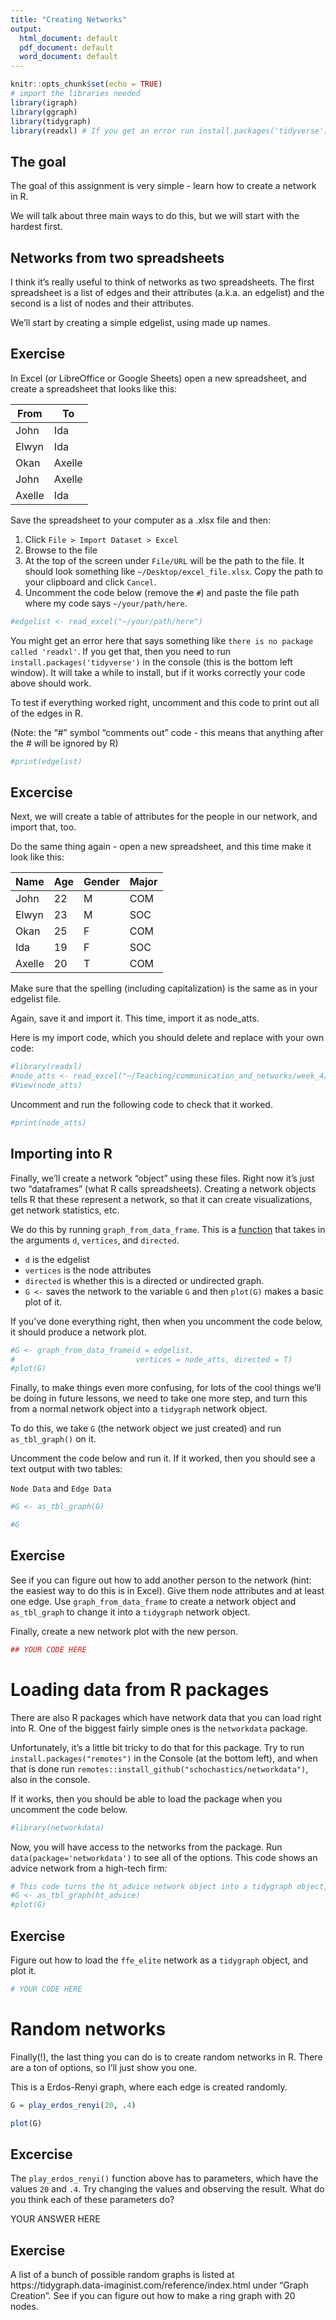 ```yaml
---
title: "Creating Networks"
output:
  html_document: default
  pdf_document: default
  word_document: default
---
```


```r
knitr::opts_chunk$set(echo = TRUE)
# import the libraries needed
library(igraph)
library(ggraph)
library(tidygraph)
library(readxl) # If you get an error run install.packages('tidyverse')
```

## The goal

The goal of this assignment is very simple - learn how to create a network in R.

We will talk about three main ways to do this, but we will start with the hardest first.

## Networks from two spreadsheets

I think it's really useful to think of networks as two spreadsheets. The first spreadsheet is a list of edges and their attributes (a.k.a. an edgelist) and the second is a list of nodes and their attributes.

We'll start by creating a simple edgelist, using made up names.

## Exercise

In Excel (or LibreOffice or Google Sheets) open a new spreadsheet, and create a spreadsheet that looks like this:

| From | To |
|----|---|
|John | Ida |
| Elwyn | Ida |
| Okan | Axelle |
| John | Axelle | 
| Axelle | Ida |

Save the spreadsheet to your computer as a .xlsx file and then:

1. Click `File > Import Dataset > Excel`
2. Browse to the file
3. At the top of the screen under `File/URL` will be the path to the file. It should look something like `~/Desktop/excel_file.xlsx`. Copy the path to your clipboard and click `Cancel`.
3. Uncomment the code below (remove the `#`) and paste the file path where my code says `~/your/path/here`.

```r
#edgelist <- read_excel("~/your/path/here")
```

You might get an error here that says something like `there is no package called 'readxl'`. If you get that, then you need to run `install.packages('tidyverse')` in the console (this is the bottom left window). It will take a while to install, but if it works correctly your code above should work.

To test if everything worked right, uncomment and this code to print out all of the edges in R.

(Note: the "#" symbol "comments out" code - this means that anything after the # will be ignored by R)

```r

#print(edgelist)
```

## Excercise

Next, we will create a table of attributes for the people in our network, and import that, too.

Do the same thing again - open a new spreadsheet, and this time make it look like this:

| Name   | Age | Gender | Major |
|--------|-----|--------|-------|
| John   | 22  | M      | COM   |
| Elwyn  | 23  | M      | SOC   |
| Okan   | 25  | F      | COM   |
| Ida    | 19  | F      | SOC   |
| Axelle | 20  | T      | COM   |

Make sure that the spelling (including capitalization) is the same as in your edgelist file.

Again, save it and import it. This time, import it as node_atts.

Here is my import code, which you should delete and replace with your own code:

```r
#library(readxl)
#node_atts <- read_excel("~/Teaching/communication_and_networks/week_4/node_atts.xlsx")
#View(node_atts)
```

Uncomment and run the following code to check that it worked.

```r
#print(node_atts)

```


## Importing into R

Finally, we'll create a network "object" using these files. Right now it's just two "dataframes" (what R calls spreadsheets). Creating a network objects tells R that these represent a network, so that it can create visualizations, get network statistics, etc.

We do this by running `graph_from_data_frame`. This is a [function](https://www.tutorialspoint.com/r/r_functions.htm) that takes in the arguments `d`, `vertices`, and `directed`. 

* `d` is the edgelist
* `vertices` is the node attributes
* `directed` is whether this is a directed or undirected graph.
* `G <-` saves the network to the variable `G` and then `plot(G)` makes a basic plot of it.

If you've done everything right, then when you uncomment the code below, it should produce a network plot.

```r
#G <- graph_from_data_frame(d = edgelist, 
#                           vertices = node_atts, directed = T)
#plot(G)
```

Finally, to make things even more confusing, for lots of the cool things we'll be doing in future lessons, we need to take one more step, and turn this from a normal network object into a `tidygraph` network object.

To do this, we take `G` (the network object we just created) and run `as_tbl_graph()` on it.

Uncomment the code below and run it. If it worked, then you should see a text output with two tables:

`Node Data` and
`Edge Data`


```r
#G <- as_tbl_graph(G)

#G
```


## Exercise

See if you can figure out how to add another person to the network (hint: the easiest way to do this is in Excel). Give them node attributes and at least one edge. Use `graph_from_data_frame` to create a network object and `as_tbl_graph` to change it into a `tidygraph` network object.

Finally, create a new network plot with the new person.


```r
## YOUR CODE HERE


```


# Loading data from R packages

There are also R packages which have network data that you can load right into R. One of the biggest fairly simple ones is the  `networkdata` package.

Unfortunately, it's a little bit tricky to do that for this package. Try to run `install.packages("remotes")` in the Console (at the bottom left), and when that is done run `remotes::install_github("schochastics/networkdata")`, also in the console.


If it works, then you should be able to load the package when you uncomment the code below.

```r
#library(networkdata)
```

Now, you will have access to the networks from the package. Run `data(package='networkdata')` to see all of the options. This code shows an advice network from a high-tech firm:

```r
# This code turns the ht_advice network object into a tidygraph object, and saves it as G
#G <- as_tbl_graph(ht_advice)
#plot(G)
```


## Exercise

Figure out how to load the `ffe_elite` network as a `tidygraph` object, and plot it.

```r

# YOUR CODE HERE

```

# Random networks

Finally(!), the last thing you can do is to create random networks in R. There are a ton of options, so I'll just show you one.

This is a Erdos-Renyi graph, where each edge is created randomly.

```r

G = play_erdos_renyi(20, .4)

plot(G)

```

## Excercise

The `play_erdos_renyi()` function above has to parameters, which have the values `20` and `.4`. Try changing the values and observing the result. What do you think each of these parameters do?


YOUR ANSWER HERE



## Exercise

A list of a bunch of possible random graphs is listed at https://tidygraph.data-imaginist.com/reference/index.html under "Graph Creation". See if you can figure out how to make a ring graph with 20 nodes.

```r


```
